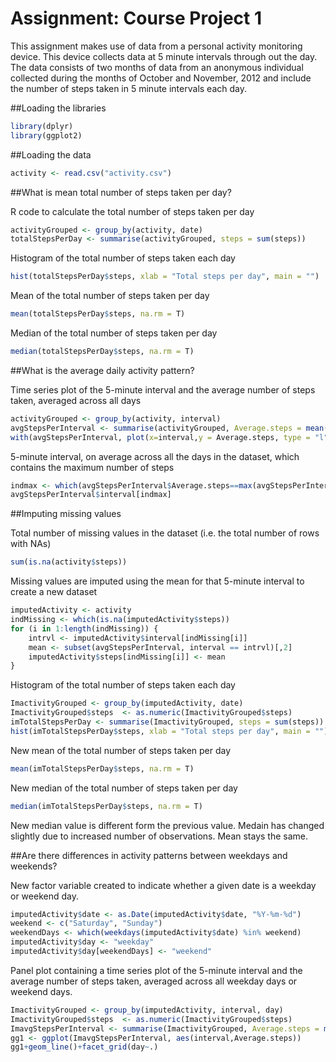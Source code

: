 Assignment: Course Project 1
===================================

This assignment makes use of data from a personal activity monitoring device. This device collects data at 5 minute intervals through out the day. The data consists of two months of data from an anonymous individual collected during the months of October and November, 2012 and include the number of steps taken in 5 minute intervals each day.

##Loading the libraries
```r
library(dplyr)
library(ggplot2)
```

##Loading the data
```r
activity <- read.csv("activity.csv")
```

##What is mean total number of steps taken per day?

R code to calculate the total number of steps taken per day
```r
activityGrouped <- group_by(activity, date)
totalStepsPerDay <- summarise(activityGrouped, steps = sum(steps))
```

Histogram of the total number of steps taken each day
```r
hist(totalStepsPerDay$steps, xlab = "Total steps per day", main = "")
```

Mean of the total number of steps taken per day
```r
mean(totalStepsPerDay$steps, na.rm = T)
```

Median of the total number of steps taken per day
```r
median(totalStepsPerDay$steps, na.rm = T)
```

##What is the average daily activity pattern?

Time series plot of the 5-minute interval and the average number of steps taken, averaged across all days
```r
activityGrouped <- group_by(activity, interval)
avgStepsPerInterval <- summarise(activityGrouped, Average.steps = mean(steps, na.rm = T))
with(avgStepsPerInterval, plot(x=interval,y = Average.steps, type = "l"))
```

5-minute interval, on average across all the days in the dataset, which contains the maximum number of steps
```r
indmax <- which(avgStepsPerInterval$Average.steps==max(avgStepsPerInterval$Average.steps, na.rm = T), arr.ind = F)
avgStepsPerInterval$interval[indmax]
```

##Imputing missing values

 Total number of missing values in the dataset (i.e. the total number of rows with NAs)
```r
sum(is.na(activity$steps))
```

Missing values are imputed using the mean for that 5-minute interval to create a new dataset
```r
imputedActivity <- activity
indMissing <- which(is.na(imputedActivity$steps))
for (i in 1:length(indMissing)) {
    intrvl <- imputedActivity$interval[indMissing[i]]
    mean <- subset(avgStepsPerInterval, interval == intrvl)[,2]
    imputedActivity$steps[indMissing[i]] <- mean
}
```
 
Histogram of the total number of steps taken each day
```r
ImactivityGrouped <- group_by(imputedActivity, date)
ImactivityGrouped$steps  <- as.numeric(ImactivityGrouped$steps)
imTotalStepsPerDay <- summarise(ImactivityGrouped, steps = sum(steps))
hist(imTotalStepsPerDay$steps, xlab = "Total steps per day", main = "")
```

New mean of the total number of steps taken per day
```r
mean(imTotalStepsPerDay$steps, na.rm = T)
```

New median of the total number of steps taken per day
```r
median(imTotalStepsPerDay$steps, na.rm = T)
```

New median value is different form the previous value. Medain has changed slightly due to increased number of observations. Mean stays the same.

##Are there differences in activity patterns between weekdays and weekends?

New factor variable created to indicate whether a given date is a weekday or weekend day.
```r
imputedActivity$date <- as.Date(imputedActivity$date, "%Y-%m-%d")
weekend <- c("Saturday", "Sunday")
weekendDays <- which(weekdays(imputedActivity$date) %in% weekend)
imputedActivity$day <- "weekday"
imputedActivity$day[weekendDays] <- "weekend"
```

Panel plot containing a time series plot of the 5-minute interval and the average number of steps taken, averaged across all weekday days or weekend days.
```r
ImactivityGrouped <- group_by(imputedActivity, interval, day)
ImactivityGrouped$steps  <- as.numeric(ImactivityGrouped$steps)
ImavgStepsPerInterval <- summarise(ImactivityGrouped, Average.steps = mean(steps, na.rm = T))
gg1 <- ggplot(ImavgStepsPerInterval, aes(interval,Average.steps))
gg1+geom_line()+facet_grid(day~.)
```





